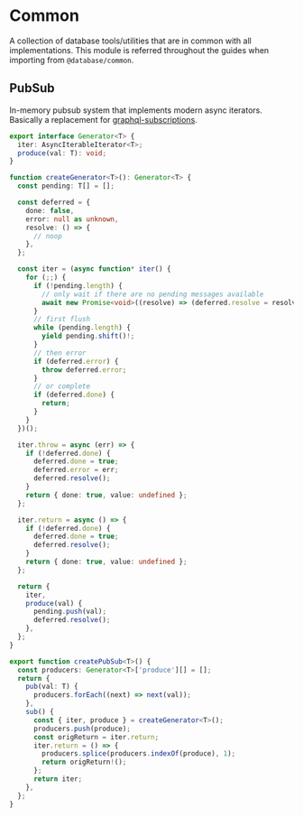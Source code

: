 # Common

A collection of database tools/utilities that are in common with all implementations. This module is referred throughout the guides when importing from `@database/common`.

## PubSub

In-memory pubsub system that implements modern async iterators. Basically a replacement for [graphql-subscriptions](https://github.com/apollographql/graphql-subscriptions).

```ts filename="examples/database/common/pubsub.ts"
export interface Generator<T> {
  iter: AsyncIterableIterator<T>;
  produce(val: T): void;
}

function createGenerator<T>(): Generator<T> {
  const pending: T[] = [];

  const deferred = {
    done: false,
    error: null as unknown,
    resolve: () => {
      // noop
    },
  };

  const iter = (async function* iter() {
    for (;;) {
      if (!pending.length) {
        // only wait if there are no pending messages available
        await new Promise<void>((resolve) => (deferred.resolve = resolve));
      }
      // first flush
      while (pending.length) {
        yield pending.shift()!;
      }
      // then error
      if (deferred.error) {
        throw deferred.error;
      }
      // or complete
      if (deferred.done) {
        return;
      }
    }
  })();

  iter.throw = async (err) => {
    if (!deferred.done) {
      deferred.done = true;
      deferred.error = err;
      deferred.resolve();
    }
    return { done: true, value: undefined };
  };

  iter.return = async () => {
    if (!deferred.done) {
      deferred.done = true;
      deferred.resolve();
    }
    return { done: true, value: undefined };
  };

  return {
    iter,
    produce(val) {
      pending.push(val);
      deferred.resolve();
    },
  };
}

export function createPubSub<T>() {
  const producers: Generator<T>['produce'][] = [];
  return {
    pub(val: T) {
      producers.forEach((next) => next(val));
    },
    sub() {
      const { iter, produce } = createGenerator<T>();
      producers.push(produce);
      const origReturn = iter.return;
      iter.return = () => {
        producers.splice(producers.indexOf(produce), 1);
        return origReturn!();
      };
      return iter;
    },
  };
}
```
